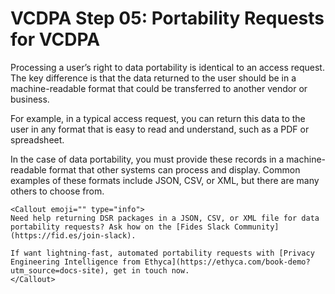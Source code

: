 
# VCDPA Step 05: Portability Requests for VCDPA

Processing a user’s right to data portability is identical to an access request. The key difference is that the data returned to the user should be in a machine-readable format that could be transferred to another vendor or business.

For example, in a typical access request, you can return this data to the user in any format that is easy to read and understand, such as a PDF or spreadsheet.

In the case of data portability, you must provide these records in a machine-readable format that other systems can process and display. Common examples of these formats include JSON, CSV, or XML, but there are many others to choose from.

    <Callout emoji="" type="info">
    Need help returning DSR packages in a JSON, CSV, or XML file for data portability requests? Ask how on the [Fides Slack Community](https://fid.es/join-slack).
    
    If want lightning-fast, automated portability requests with [Privacy Engineering Intelligence from Ethyca](https://ethyca.com/book-demo?utm_source=docs-site), get in touch now.
    </Callout>
